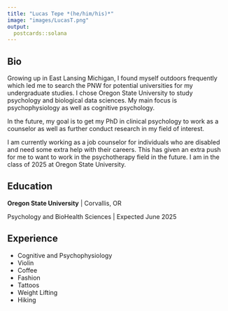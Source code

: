 ```yaml
---
title: "Lucas Tepe *(he/him/his)*"
image: "images/LucasT.png"
output:
  postcards::solana
---
```

 
## Bio

Growing up in East Lansing Michigan, I found myself outdoors frequently which led me to search the PNW for potential universities for my undergraduate studies. I chose Oregon State University to study psychology and biological data sciences. My main focus is psychophysiology as well as cognitive psychology. 

In the future, my goal is to get my PhD in clinical psychology to work as a counselor as well as further conduct research in my field of interest. 

I am currently working as a job counselor for individuals who are disabled and need some extra help with their careers. This has given an extra push for me to want to work in the psychotherapy field in the future. I am in the class of 2025 at Oregon State University.

## Education

**Oregon State University** | Corvallis, OR

Psychology and BioHealth Sciences | Expected June 2025

## Experience

* Cognitive and Psychophysiology 
* Violin 
* Coffee
* Fashion 
* Tattoos
* Weight Lifting 
* Hiking  